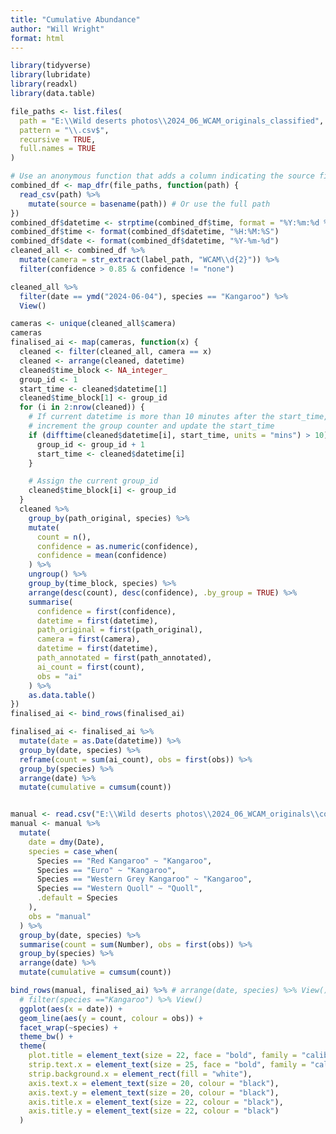 ```yaml
---
title: "Cumulative Abundance"
author: "Will Wright"
format: html
---
```


```r
library(tidyverse)
library(lubridate)
library(readxl)
library(data.table)
```

```r

file_paths <- list.files(
  path = "E:\\Wild deserts photos\\2024_06_WCAM_originals_classified",
  pattern = "\\.csv$",
  recursive = TRUE,
  full.names = TRUE
)

# Use an anonymous function that adds a column indicating the source file
combined_df <- map_dfr(file_paths, function(path) {
  read_csv(path) %>%
    mutate(source = basename(path)) # Or use the full path
})
combined_df$datetime <- strptime(combined_df$time, format = "%Y:%m:%d %H:%M:%S")
combined_df$time <- format(combined_df$datetime, "%H:%M:%S")
combined_df$date <- format(combined_df$datetime, "%Y-%m-%d")
cleaned_all <- combined_df %>%
  mutate(camera = str_extract(label_path, "WCAM\\d{2}")) %>%
  filter(confidence > 0.85 & confidence != "none")
```

```r
cleaned_all %>%
  filter(date == ymd("2024-06-04"), species == "Kangaroo") %>%
  View()

cameras <- unique(cleaned_all$camera)
cameras
finalised_ai <- map(cameras, function(x) {
  cleaned <- filter(cleaned_all, camera == x)
  cleaned <- arrange(cleaned, datetime)
  cleaned$time_block <- NA_integer_
  group_id <- 1
  start_time <- cleaned$datetime[1]
  cleaned$time_block[1] <- group_id
  for (i in 2:nrow(cleaned)) {
    # If current datetime is more than 10 minutes after the start_time,
    # increment the group counter and update the start_time
    if (difftime(cleaned$datetime[i], start_time, units = "mins") > 10) {
      group_id <- group_id + 1
      start_time <- cleaned$datetime[i]
    }

    # Assign the current group_id
    cleaned$time_block[i] <- group_id
  }
  cleaned %>%
    group_by(path_original, species) %>%
    mutate(
      count = n(),
      confidence = as.numeric(confidence),
      confidence = mean(confidence)
    ) %>%
    ungroup() %>%
    group_by(time_block, species) %>%
    arrange(desc(count), desc(confidence), .by_group = TRUE) %>%
    summarise(
      confidence = first(confidence),
      datetime = first(datetime),
      path_original = first(path_original),
      camera = first(camera),
      datetime = first(datetime),
      path_annotated = first(path_annotated),
      ai_count = first(count),
      obs = "ai"
    ) %>%
    as.data.table()
})
finalised_ai <- bind_rows(finalised_ai)

finalised_ai <- finalised_ai %>%
  mutate(date = as.Date(datetime)) %>%
  group_by(date, species) %>%
  reframe(count = sum(ai_count), obs = first(obs)) %>%
  group_by(species) %>%
  arrange(date) %>%
  mutate(cumulative = cumsum(count))



```


```r
manual <- read.csv("E:\\Wild deserts photos\\2024_06_WCAM_originals\\concatenated.csv")
manual <- manual %>%
  mutate(
    date = dmy(Date),
    species = case_when(
      Species == "Red Kangaroo" ~ "Kangaroo",
      Species == "Euro" ~ "Kangaroo",
      Species == "Western Grey Kangaroo" ~ "Kangaroo",
      Species == "Western Quoll" ~ "Quoll",
      .default = Species
    ),
    obs = "manual"
  ) %>%
  group_by(date, species) %>%
  summarise(count = sum(Number), obs = first(obs)) %>%
  group_by(species) %>%
  arrange(date) %>%
  mutate(cumulative = cumsum(count))

bind_rows(manual, finalised_ai) %>% # arrange(date, species) %>% View()
  # filter(species =="Kangaroo") %>% View()
  ggplot(aes(x = date)) +
  geom_line(aes(y = count, colour = obs)) +
  facet_wrap(~species) +
  theme_bw() +
  theme(
    plot.title = element_text(size = 22, face = "bold", family = "calibri"),
    strip.text.x = element_text(size = 25, face = "bold", family = "calibri"),
    strip.background.x = element_rect(fill = "white"),
    axis.text.x = element_text(size = 20, colour = "black"),
    axis.text.y = element_text(size = 20, colour = "black"),
    axis.title.x = element_text(size = 22, colour = "black"),
    axis.title.y = element_text(size = 22, colour = "black")
  )


```